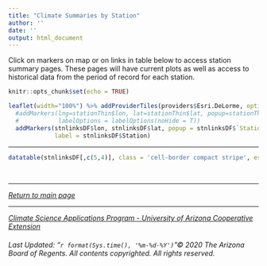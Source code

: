 ```yaml
---
title: "Climate Summaries by Station"
author: ''
date: ''
output: html_document
---
```


Click on markers on map or on links in table below to access station summary pages. These pages will have current plots as well as access to historical data from the period of record for each station.

```r
knitr::opts_chunk$set(echo = TRUE)
```

```r
leaflet(width="100%") %>% addProviderTiles(providers$Esri.DeLorme, options = providerTileOptions(minZoom = 6)) %>%
  #addMarkers(lng=stationThin$lon, lat=stationThin$lat, popup=stationThin$names,
  #           labelOptions = labelOptions(noHide = T))
  addMarkers(stnlinksDF$lon, stnlinksDF$lat, popup = stnlinksDF$`Station Page Link`,
             label = stnlinksDF$Station)

```  
------

```r
datatable(stnlinksDF[,c(5,4)], class = 'cell-border compact stripe', escape = FALSE, rownames = FALSE)
```

<p>&nbsp;</p>

------

<div align="center">
  <em>[Return to main page](https://cals.arizona.edu/climate/misc/stations/index.html)</em>
</div>

------

<div align="center">
  <em>[Climate Science Applications Program - University of Arizona Cooperative Extension](http://cals.arizona.edu/climate/)</em>
</div>

<div align="center">
  <h6>
  Last Updated: "`r format(Sys.time(), '%m-%d-%Y')`"© 2020 The Arizona Board of Regents. All contents copyrighted. All rights reserved.</h6>
</div>